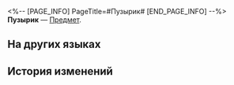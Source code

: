 <%-- [PAGE_INFO]
PageTitle=#Пузырик#
[END_PAGE_INFO] --%>
{{Предмет Инфобокс
|id          = 251002
|Изображение = Предмет Пузырик.png
|Тип         = 
|Инвентарь   = Питомцы
|Редкость    = 4
|Эффект      = 
|Описание    = Как вырастить маленькую химеру? Добавить живости, амбициозности, любви к воде... Ой, получилось слишком много!
|Источник1   = [[Событие «Тюленье побоище»]]
}}
{{Описание|''«Три цели Пузырика: первое место, первое место и победа!»''}}
'''Пузырик''' — [[Предмет]].

==На других языках==
{{На других языках
|en   = Bubbles
|zhs  = 泡泡
|zht  = 泡泡
|ja   = ポポン
|ko   = 뽀글이
|es   = Burbujita
|fr   = Bubulle
|ru   = Пузырик
|th   = ฟองบุ๋ง
|vi   = Bong Bóng
|de   = Bubble
|id   = Boba
|pt   = Bolhinha
}}

==История изменений==
{{История изменений|3.5}}